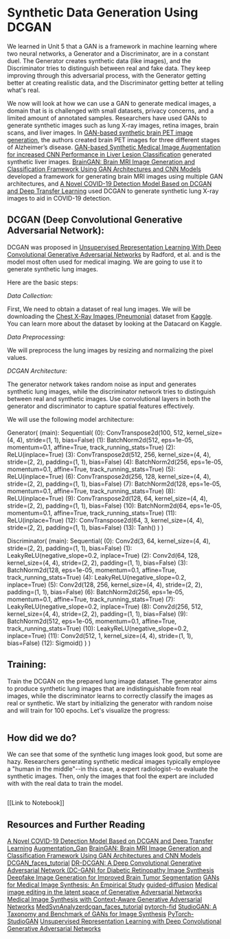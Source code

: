 # Synthetic Data Generation Using DCGAN

We learned in Unit 5 that a GAN is a framework in machine learning where two neural networks, a Generator and a Discriminator, are in a constant duel.
The Generator creates synthetic data (like images), and the Discriminator tries to distinguish between real and fake data.
They keep improving through this adversarial process, with the Generator getting better at creating realistic data,
and the Discriminator getting better at telling what's real.

We now will look at how we can use a GAN to generate medical images, a domain that is
is challenged with small datasets, privacy concerns, and a limited amount of annotated samples. Researchers have used GANs to generate synthetic images such as lung X-ray images, retina images,
brain scans, and liver images. In [GAN-based synthetic brain PET image generation](https://braininformatics.springeropen.com/counter/pdf/10.1186/s40708-020-00104-2.pdf), the authors
created brain PET images for three different stages of Alzheimer’s disease. [GAN-based Synthetic Medical Image Augmentation for increased CNN Performance in Liver Lesion Classification](https://arxiv.org/abs/1803.01229)
generated synthetic liver images. [BrainGAN: Brain MRI Image Generation and Classification Framework Using GAN Architectures and CNN Models](https://www.mdpi.com/1424-8220/22/11/4297) developed a
framework for generating brain MRI images using multiple GAN architectures, and [A Novel COVID-19 Detection Model Based on DCGAN and Deep Transfer Learning](https://www.sciencedirect.com/science/article/pii/S1877050922007463) used DCGAN to generate synthetic lung X-ray images to aid in COVID-19 detection.

## DCGAN (Deep Convolutional Generative Adversarial Network):

DCGAN was proposed in [Unsupervised Representation Learning With Deep Convolutional Generative Adversarial Networks](https://arxiv.org/abs/1511.06434) by Radford, et al. and is the model
most often used for medical imaging. We are going to use it to generate synthetic lung
images.

Here are the basic steps:

_Data Collection:_

First, We need to obtain a dataset of real lung images.
We will be downloading the [Chest X-Ray Images (Pneumonia)](https://www.kaggle.com/datasets/paultimothymooney/chest-xray-pneumonia) dataset from [Kaggle](https://www.kaggle.com).
You can learn more about the dataset by looking at the Datacard on Kaggle.

_Data Preprocessing:_

We will preprocess the lung images by resizing and normalizing the pixel values.

_DCGAN Architecture:_

The generator network takes random noise as input and generates synthetic lung images, while the discriminator network tries to distinguish between real and synthetic images.
Use convolutional layers in both the generator and discriminator to capture spatial features effectively.

We will use the following model architecture:

Generator(
(main): Sequential(
(0): ConvTranspose2d(100, 512, kernel_size=(4, 4), stride=(1, 1), bias=False)
(1): BatchNorm2d(512, eps=1e-05, momentum=0.1, affine=True, track_running_stats=True)
(2): ReLU(inplace=True)
(3): ConvTranspose2d(512, 256, kernel_size=(4, 4), stride=(2, 2), padding=(1, 1), bias=False)
(4): BatchNorm2d(256, eps=1e-05, momentum=0.1, affine=True, track_running_stats=True)
(5): ReLU(inplace=True)
(6): ConvTranspose2d(256, 128, kernel_size=(4, 4), stride=(2, 2), padding=(1, 1), bias=False)
(7): BatchNorm2d(128, eps=1e-05, momentum=0.1, affine=True, track_running_stats=True)
(8): ReLU(inplace=True)
(9): ConvTranspose2d(128, 64, kernel_size=(4, 4), stride=(2, 2), padding=(1, 1), bias=False)
(10): BatchNorm2d(64, eps=1e-05, momentum=0.1, affine=True, track_running_stats=True)
(11): ReLU(inplace=True)
(12): ConvTranspose2d(64, 3, kernel_size=(4, 4), stride=(2, 2), padding=(1, 1), bias=False)
(13): Tanh()
)
)

Discriminator(
(main): Sequential(
(0): Conv2d(3, 64, kernel_size=(4, 4), stride=(2, 2), padding=(1, 1), bias=False)
(1): LeakyReLU(negative_slope=0.2, inplace=True)
(2): Conv2d(64, 128, kernel_size=(4, 4), stride=(2, 2), padding=(1, 1), bias=False)
(3): BatchNorm2d(128, eps=1e-05, momentum=0.1, affine=True, track_running_stats=True)
(4): LeakyReLU(negative_slope=0.2, inplace=True)
(5): Conv2d(128, 256, kernel_size=(4, 4), stride=(2, 2), padding=(1, 1), bias=False)
(6): BatchNorm2d(256, eps=1e-05, momentum=0.1, affine=True, track_running_stats=True)
(7): LeakyReLU(negative_slope=0.2, inplace=True)
(8): Conv2d(256, 512, kernel_size=(4, 4), stride=(2, 2), padding=(1, 1), bias=False)
(9): BatchNorm2d(512, eps=1e-05, momentum=0.1, affine=True, track_running_stats=True)
(10): LeakyReLU(negative_slope=0.2, inplace=True)
(11): Conv2d(512, 1, kernel_size=(4, 4), stride=(1, 1), bias=False)
(12): Sigmoid()
)
)

## Training:

Train the DCGAN on the prepared lung image dataset.
The generator aims to produce synthetic lung images that are indistinguishable from real images,
while the discriminator learns to correctly classify the images as real or synthetic.
We start by initializing the generator with random noise and will train for 100 epochs.
Let's visualize the progress:

![]()

## How did we do?

We can see that some of the synthetic lung images look good, but some are hazy. Researchers generating synthetic medical images typically
employee a "human in the middle"--in this case, a expert radiologist--to evaluate the synthetic images. Then, only the images that fool the expert are included with
with the real data to train the model.

![]()

[[Link to Notebook]]

## Resources and Further Reading

[A Novel COVID-19 Detection Model Based on DCGAN and Deep Transfer Learning](https://www.sciencedirect.com/science/article/pii/S1877050922007463)
[Augmentation_Gan](https://github.com/rossettisimone/AUGMENTATION_GAN)
[BrainGAN: Brain MRI Image Generation and Classification Framework Using GAN Architectures and CNN Models](https://www.mdpi.com/1424-8220/22/11/4297)
[DCGAN_faces_tutorial](https://pytorch.org/tutorials/beginner/dcgan_faces_tutorial.html)
[DR-DCGAN: A Deep Convolutional Generative Adversarial Network (DC-GAN) for Diabetic Retinopathy Image Synthesis](<https://www.webology.org/data-cms/articles/20220204053948pmwebology%2019%20(2)%20-%2077%20.pdf>)
[Deepfake Image Generation for Improved Brain Tumor Segmentation](https://aps.arxiv.org/abs/2307.14273)
[GANs for Medical Image Synthesis: An Empirical Study](https://arxiv.org/abs/2105.05318)
[guided-diffusion](https://github.com/openai/guided-diffusion)
[Medical image editing in the latent space of Generative Adversarial Networks](https://pdf.sciencedirectassets.com/777072/1-s2.0-S2666521221X00026/1-s2.0-S2666521221000168/main.pdf?X-Amz-Security-Token=IQoJb3JpZ2luX2VjEBUaCXVzLWVhc3QtMSJGMEQCIBa2IzG%2BGD7Hjv%2FP20jDKyseswGT785LUQTMmFQjT9ntAiAt%2ByfhQJqJAI2NCOKnVzH%2BxMlTWf2x2uIw2i2OLFOz8yqzBQh%2BEAUaDDA1OTAwMzU0Njg2NSIM9ECuDI1xe%2FlWShlYKpAFeTDTJvita0xvKNmqULElNZxagyOdEwqClxL95y0AJuzQy0JT%2B0LhTDbjmKoo5Ogc5UMO9m2jGU6lz%2BT5Yzt2l90D23PG2J%2BJaJl9ZMJ5KNTYmhfPg4s9gagUsawY7tauMY33wX%2FsgUbWTDQE2Mz7PS0x2YlxGnb%2BebDWUpBiLf%2BoO2%2BGmjA6oV7SltJ1pdF31j3JLngHd12sojW4quFyWSfDBdaj4wCtB%2BVE9CpLBUEnKsHP2DKjzShYc7gCnAYFG1UPNK01u01M4B6%2FAdRi2R9ncY5%2FWybIWZvfncuUv7qbApeKpDbqFvtLb5DovYdVuwp6saKqWWcE%2FGGZdEXioyY%2BLq592cxszrsj72cZ62LKq4mjEt7zoSLPqoVw81BgvsN9VPuBgdlLW0naZA1AD3nYi6Wy%2BUWBjdW6aJ8N5BvY%2B%2BbklAyHIxluEFldW%2BI0sumf7sOdXElgo0j5AumRZdqD9wqDj61YDt%2B86jj6WUkbAbp2kFK2jfaW%2FP6K8yNlCPlGAKee%2FuhOmSPyDidFzwl1du5clnwuIc4CoP3H%2FWLbwKyX1yqXLkvuLeDsIPpjVP8TtOIqLecOWh8RUAntXZ1CNGDI9RZ5ZxT2fBR%2BAih3nYrSnK4G6IQd74QHUi1OFBBjeleDxIkRZcQd6%2BxRV%2FwXvxSMkNSqDiarQxDUSye642M0vDKvDUvdkkIGfh66HwcLabMUyPa3dIRXOVpiPnLKURgrBdEIXsnriMjx2QtEcNDjGZ8S79530EBKvbrOXb3IpDmznAHdIev1wiFenFj1bxsZamn0HSnAUyd7D6d%2Fh%2FB7WeQX5LPFBX2PWKp7aRUaKs7loUT33jcM0PM8gm4aa3qKzPOJdfUDNBAnh0sw45C%2BqwY6sgGhtXuoYqWJBG7SH%2FCkul2joDgNZnUrz0LGR8clMLjdkdIWCb7nc1e0uwXvsNr83g4DPGkfAy%2F1pDKVYAkiTVbtarpBim4E9Thb0nLZTC5wfGQEnanfSSg4qaOaRJqA71bb5E6lYHhWegnp8QCd8YFhYdzr3zu7ob62jm0a1qgVbV1vVLQb05KtZKmFALk0mHVtr9TY7TRO4LuhhAaudJ5NAMejYX5hDniK6gLciipYntn9&X-Amz-Algorithm=AWS4-HMAC-SHA256&X-Amz-Date=20231205T213802Z&X-Amz-SignedHeaders=host&X-Amz-Expires=300&X-Amz-Credential=ASIAQ3PHCVTYW2PFS26D%2F20231205%2Fus-east-1%2Fs3%2Faws4_request&X-Amz-Signature=8977d4b5fb2b4de6557b6ea514c4dd5619738cb8b40bd4b065a0fd0336ba0c26&hash=8db4b852cee5cfe8a167405a15a1356e6963505c298b057892e52f08718b3a03&host=68042c943591013ac2b2430a89b270f6af2c76d8dfd086a07176afe7c76c2c61&pii=S2666521221000168&tid=spdf-617c5bac-a956-4354-813c-b5a5dd6f023c&sid=76355fc83e9a45429678a98306d31967ba09gxrqa&type=client&tsoh=d3d3LnNjaWVuY2VkaXJlY3QuY29t&ua=0f17565253015501520e&rr=830f6f0a4ca66fd4&cc=us)
[Medical Image Synthesis with Context-Aware Generative Adversarial Networks](https://arxiv.org/abs/1612.05362)
[MedSynAnalyzer](https://github.com/ayanglab/MedSynAnalyzer)[dcgan_faces_tutorial](https://pytorch.org/tutorials/beginner/dcgan_faces_tutorial.html)
[pytorch-fid](https://github.com/mseitzer/pytorch-fid/blob/master/src/pytorch_fid/fid_score.py)
[StudioGAN: A Taxonomy and Benchmark of GANs for Image Synthesis](https://arxiv.org/abs/2206.09479)
[PyTorch-StudioGAN](https://github.com/POSTECH-CVLab/PyTorch-StudioGAN)
[Unsupervised Representation Learning with Deep Convolutional Generative Adversarial Networks](https://arxiv.org/abs/1511.06434)
